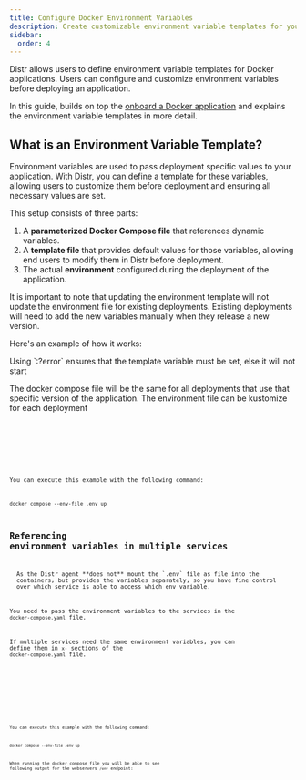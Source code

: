 ```yaml
---
title: Configure Docker Environment Variables
description: Create customizable environment variable templates for your Docker applications and let customers configure them before deployment.
sidebar:
  order: 4
---
```



Distr allows users to define environment variable templates for Docker applications.
Users can configure and customize environment variables before deploying an application.

In this guide, builds on top the [onboard a Docker application](/docs/guides/onboarding-a-docker-app/) and explains the
environment variable templates in more detail.

## What is an Environment Variable Template?

Environment variables are used to pass deployment specific values to your application.
With Distr, you can define a template for these variables, allowing users to customize them before deployment and ensuring all necessary values are set.

This setup consists of three parts:

1. A **parameterized Docker Compose file** that references dynamic variables.
2. A **template file** that provides default values for those variables, allowing end users to modify them in Distr before deployment.
3. The actual **environment** configured during the deployment of the application.

<Aside type="caution">
  It is important to note that updating the environment template will not update
  the environment file for existing deployments. Existing deployments will need
  to add the new variables manually when they release a new version.
</Aside>

Here's an example of how it works:

<Aside type="tip">
  Using `:?error` ensures that the template variable must be set, else it will
  not start
</Aside>

The docker compose file will be the same for all deployments that use that specific version of the application.
The environment file can be kustomize for each deployment

<Tabs>
  <TabItem label="docker-compose.yaml">
    <Code code={dockerComposeBasic} lang="yaml" />
  </TabItem>
  <TabItem label=".env">
    <Code code={envBasic} lang="dotenv" />
  </TabItem>
</Tabs>

You can execute this example with the following command:

```shell
docker compose --env-file .env up
```

## Referencing environment variables in multiple services

<Aside type="caution">
  As the Distr agent **does not** mount the `.env` file as file into the
  containers, but provides the variables separately, so you have fine control
  over which service is able to access which env variable.
</Aside>

You need to pass the environment variables to the services in the `docker-compose.yaml` file.

If multiple services need the same environment variables, you can define them in `x-` sections of the `docker-compose.yaml` file.

<Tabs>
  <TabItem label="docker-compose.yaml">
    <Code code={dockerComposeMultiService} lang="yaml" />
  </TabItem>
  <TabItem label=".env">
    <Code code={envMultiService} lang="dotenv" />
  </TabItem>
</Tabs>

You can execute this example with the following command:

```shell
docker compose --env-file .env up
```

When running the docker compose file you will be able to see following output for the webservers `/env` endpoint:

<Tabs>
  <TabItem label="service one">
    <Code code={oneJson} lang="json" title="http://localhost:3001/env" />
  </TabItem>
  <TabItem label="service two">
    <Code code={twoJson} lang="json" title="http://localhost:3002/env" />
  </TabItem>
  <TabItem label="service three">
    <Code code={threeJson} lang="json" title="http://localhost:3003/env" />
  </TabItem>
</Tabs>
